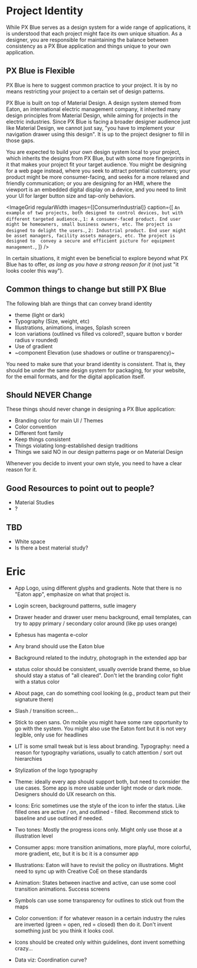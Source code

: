 
# Project Identity

While PX Blue serves as a design system for a wide range of applications, it is understood that each project might face its own unique situation. As a designer, you are responsible for maintaining the balance between consistency as a PX Blue application and things unique to your own application.

## PX Blue is Flexible

PX Blue is here to suggest common practice to your project. It is by no means restricting your project to a certain set of design patterns.

PX Blue is built on top of Material Design. A design system stemed from Eaton, an international electric management company, it inherited many design principles from Material Design, while aiming for projects in the electric industries. Since PX Blue is facing a broader designer audience just like Material Design, we cannot just say, "you have to implement your navigation drawer using this design". It is up to the project designer to fill in those gaps.

You are expected to build your own design system local to your project, which inherits the designs from PX Blue, but with some more fingerprints in it that makes your project fit your target audience. You might be designing for a web page instead, where you seek to attract potential customers; your product might be more consumer-facing, and seeks for a more relaxed and friendly communication; or you are designing for an HMI, where the viewport is an embedded digital display on a device, and you need to limit your UI for larger button size and tap-only behaviors.

<ImageGrid
    regularWidth
    images={[ConsumerIndustrial]}
    caption={[
        `An example of two projects, both designed to control devices, but with different targeted audience.`,
        `1: A consumer-faced product. End user might be homeowners, small business owners, etc. The project is designed to delight the users.`,
        `2: Industrial product. End user might be asset managers, facility assets managers, etc. The project is designed to  convey a secure and efficient picture for equipment management.`,
    ]}
/>

In certain situations, it might even be beneficial to explore beyond what PX Blue has to offer, _as long as you have a strong reason for it_ (not just "it looks cooler this way").

## Common things to change but still PX Blue

The following blah are things that can convey brand identity

-   theme (light or dark)
-   Typography (Size, weight, etc)
-   Illustrations, animations, images, Splash screen
-   Icon variations (outlined vs filled vs colored?, square button v border radius v rounded)
-   Use of gradient
-   ~component Elevation (use shadows or outline or transparency)~

You need to make sure that your brand identity is consistent. That is, they should be under the same design system for packaging, for your website, for the email formats, and for the digital application itself.

## Should NEVER Change

These things should never change in designing a PX Blue application:

-   Branding color for main UI / Themes
-   Color convention
-   Different font family
-   Keep things consistent
-   Things violating long-established design traditions
-   Things we said NO in our design patterns page or on Material Design

Whenever you decide to invent your own style, you need to have a clear reason for it.

## Good Resources to point out to people?

-   Material Studies
-   ?

## TBD

-   White space
-   Is there a best material study?

<Divider />

# Eric

-   App Logo, using different glyphs and gradients. Note that there is no "Eaton app", emphasize on what that project is.
-   Login screen, background patterns, sutle imagery
-   Drawer header and drawer user menu background, email templates, can try to appy primary / secondary color around (like pp uses orange)
-   Ephesus has magenta e-color
-   Any brand should use the Eaton blue

-   Background related to the indutry, photograph in the extended app bar
-   status color should be consistent, usually override brand theme, so blue should stay a status of "all cleared". Don't let the branding color fight with a status color
-   About page, can do something cool looking (e.g., product team put their signature there)
-   Slash / transition screen...
-   Stick to open sans. On mobile you might have some rare opportunity to go with the system. You might also use the Eaton font but it is not very legible, only use for headlines
-   LIT is some small tweak but is less about branding. Typography: need a reason for typography variations, usually to catch attention / sort out hierarchies
-   Stylization of the logo typography
-   Theme: ideally every app should support both, but need to consider the use cases. Some app is more usable under light mode or dark mode. Designers should do UX research on this.
-   Icons: Eric sometimes use the style of the icon to infer the status. Like filled ones are active / on, and outlined - filled. Recommend stick to baseline and use outlined if needed.
-   Two tones: Mostly the progress icons only. Might only use those at a illustration level
-   Consumer apps: more transition animations, more playful, more colorful, more gradient, etc, but it is bc it is a consumer app
-   Illustrations: Eaton will have to revisit the policy on illustrations. Might need to sync up with Creative CoE on these standards
-   Animation: States between inactive and active, can use some cool transition animations. Success screens
-   Symbols can use some transparency for outlines to stick out from the maps
-   Color convention: if for whatever reason in a certain industry the rules are inverted (green = open, red = closed) then do it. Don't invent something just bc you think it looks cool.
-   Icons should be created only within guidelines, dont invent something crazy...
-   Data viz: Coordination curve?
